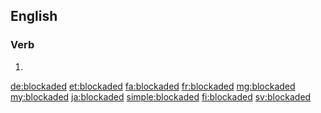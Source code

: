 ==English==

===Verb===
{{head|en|verb form}}

# {{en-past of|blockade}}

[[de:blockaded]]
[[et:blockaded]]
[[fa:blockaded]]
[[fr:blockaded]]
[[mg:blockaded]]
[[my:blockaded]]
[[ja:blockaded]]
[[simple:blockaded]]
[[fi:blockaded]]
[[sv:blockaded]]